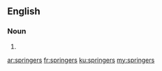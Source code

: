 ==English==

===Noun===
{{head|en|plural}}

# {{plural of|springer|lang=en|nocat=1}}

[[ar:springers]]
[[fr:springers]]
[[ku:springers]]
[[my:springers]]